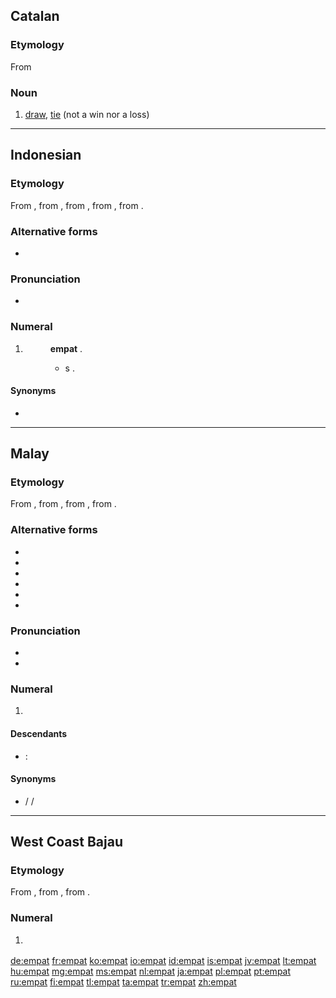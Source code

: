 ==Catalan==

===Etymology===
From {{l|ca|empatar}}

===Noun===
{{ca-noun|m}}

# [[draw]], [[tie]] (not a win nor a loss)

----

==Indonesian==
{{cardinalbox|id|3|4|5|tiga|lima}}

===Etymology===
From {{etyl|ms|id}} {{term|empat|lang=ms}}, from {{proto|Malayic|əmpat|lang=id}}, from {{proto|Western Malayo-Polynesian|əpat|lang=id}}, from {{proto|Malayo-Polynesian|əpat|lang=id}}, from {{proto|Austronesian|Səpat|lang=id}}.

===Alternative forms===
* {{l|id|pat}}

===Pronunciation===
* {{audio|Id-empat.ogg|audio}}

===Numeral===
{{head|id|numeral}}

# {{cardinal|lang=id}} {{l|en|four}}
#: {{l|id|tujuh|Tujuh}} {{l|id|kurang}} '''empat''' {{l|id|sama}} {{l|id|dengan}} {{l|id|tiga}}.
#:* {{l|en|seven|Seven}} {{l|en|minus}} '''{{l|en|four}}''' {{l|en|equal}}s {{l|en|three}}.

====Synonyms====
* {{l|id|catur}}

----

==Malay==
{{cardinalbox|ms|3|4|5|tiga|lima}}

===Etymology===
From {{proto|Malayic|əmpat|lang=ms}}, from {{proto|Western Malayo-Polynesian|əpat|lang=ms}}, from {{proto|Malayo-Polynesian|əpat|lang=ms}}, from {{proto|Austronesian|Səpat|lang=ms}}.

===Alternative forms===
* {{l|ms|ĕmpat}}
* {{l|ms|ampat}}
* {{l|ms|ămpat}}
* {{l|ms|pat}}
* {{l|ms|امڤت|sc=Arab}}
* {{l|ms|ڤت|sc=Arab}}

===Pronunciation===
* {{IPA|/əmpat/|lang=ms}}
* {{rhymes|əmpat|pat|at|lang=ms}}

===Numeral===
{{head|ms|numeral|Jawi spelling|{{l|ms|امڤت|sc=Arab}}}}

# {{cardinal|lang=ms}} {{l|en|four}}

====Descendants====
{{top2}}
* {{etyl|id|-}}: {{l|id|empat}}
{{bottom}}

====Synonyms====
* {{l|ms|catur}} / {{l|ms|chator}} / {{l|ms|چاتور|sc=Arab}}

----

==West Coast Bajau==

===Etymology===
From {{proto|Western Malayo-Polynesian|əpat|lang=bdr}}, from {{proto|Malayo-Polynesian|əpat|lang=bdr}}, from {{proto|Austronesian|Səpat|lang=bdr}}.

===Numeral===
{{head|bdr|numeral}}

# {{cardinal|lang=bdr}} {{l|en|four}}

[[de:empat]]
[[fr:empat]]
[[ko:empat]]
[[io:empat]]
[[id:empat]]
[[is:empat]]
[[jv:empat]]
[[lt:empat]]
[[hu:empat]]
[[mg:empat]]
[[ms:empat]]
[[nl:empat]]
[[ja:empat]]
[[pl:empat]]
[[pt:empat]]
[[ru:empat]]
[[fi:empat]]
[[tl:empat]]
[[ta:empat]]
[[tr:empat]]
[[zh:empat]]